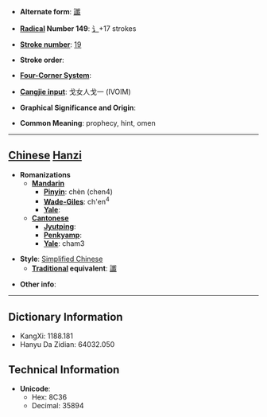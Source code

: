 * '''Alternate form''': [[讖]]

* '''[[Wiktionary:Chinese radical index| Radical]] Number 149''': [[Wiktionary:Chinese radical index 讠|讠]]+17 strokes

* '''[[Wiktionary:Chinese total strokes index|Stroke number]]''': [[Wiktionary:Chinese total strokes index 19|19]]

* '''Stroke order''': 

* '''[[Wiktionary:Chinese four corner index|Four-Corner System]]''': 

* '''[[Wiktionary:Chinese Cangjie index|Cangjie input]]''': 戈女人戈一 (IVOIM)

* '''Graphical Significance and Origin''': 

* '''Common Meaning''': prophecy, hint, omen

----

== [[Chinese]] [[Hanzi]] ==

* '''Romanizations'''
** '''[[Mandarin]]'''
*** '''[[Pinyin]]''': chèn (chen4)
*** '''[[Wade-Giles]]''': ch'en<sup>4</sup>
*** '''[[Yale]]''': 
** '''[[Cantonese]]'''
*** '''[[Jyutping]]''':
*** '''[[Penkyamp]]''': 
*** '''[[Yale]]''': cham3

* '''Style''': [[Simplified Chinese]] 
** '''[[Traditional Chinese|Traditional]] equivalent''': [[讖]]

* '''Other info''': 

----

== Dictionary Information ==

* KangXi: 1188.181
* Hanyu Da Zidian: 64032.050

== Technical Information ==

* '''Unicode''':
** Hex: 8C36
** Decimal: 35894